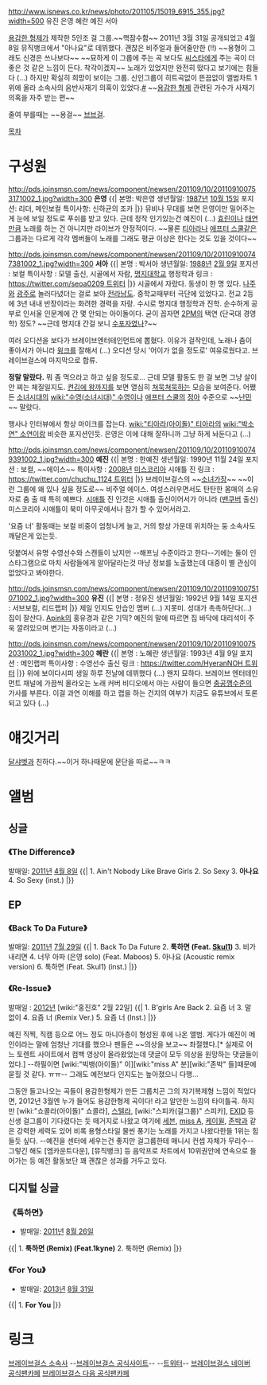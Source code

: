 http://www.isnews.co.kr/news/photo/201105/15019_6915_355.jpg?width=500
유진 은영 혜란 예진 서아

[[용감한 형제]]가 제작한 5인조 걸 그룹.~~핵잠수함~~ 2011년 3월 31일 공개되었고 4월 8일 뮤직뱅크에서 "아나요"로 데뷔했다. 괜찮은 비주얼과 들어줄만한 (!!) ~~용형이 그래도 신경은 쓰나보다~~ ~~묘하게 이 그룹에 주는 곡 보다도 [[씨스타]]에게 주는 곡이 더 좋은 것 같은 느낌이 든다. 착각이겠지~~ 노래가 있었지만 완전히 떴다고 보기에는 힘들다 (...) 하지만 확실히 희망이 보이는 그룹. 신인그룹이 히트곡없이 뜬끔없이 앨범차트 1위에 올라 소속사의 음반사재기 의혹이 있었다.[http://news.naver.com/main/read.nhn?mode=LSD&mid=sec&sid1=106&oid=109&aid=0002201790 #] ~~[[용감한 형제]] 관련된 가수가 사재기 의혹을 자주 받는 편~~

줄여 부를때는 ~~용걸~~ [[브브걸]].

[[목차]]
= 구성원 =
http://pds.joinsmsn.com/news/component/newsen/201109/10/201109100753171002_1.jpg?width=300
'''은영'''
{{|
본명: 박은영
생년월일: [[1987년]] [[10월 15일]]
포지션: 리더, 메인보컬
특이사항: 신하균의 조카
|}}
뮤비나 무대를 보면 은영이만 밀어주는 게 눈에 보일 정도로 푸쉬를 받고 있다. 근데 정작 인기있는건 예진이 (…) [[효린]]이나 [[태연]]만큼 노래를 하는 건 아니지만 라이브가 안정적이다. ~~물론 [[티아라]]나 [[애프터 스쿨]]같은 그룹과는 다르게 각각 멤버들이 노래를 그래도 평균 이상은 한다는 것도 있을 것이다~~

http://pds.joinsmsn.com/news/component/newsen/201109/10/201109100747381002_1.jpg?width=300
'''서아'''
{{|
본명 : 박서아
생년월일: [[1988년]] [[2월 9일]]
포지션 : 보컬 
특이사항 : 모델 출신, 시골에서 자람, [[명지대학교]] 행정학과
링크 : [[https://twitter.com/seoa0209 트위터]]
|}}
시골에서 자랐다. 동생이 한 명 있다. [[나주]]와 [[광주]]로 놀러다녔더는 걸로 보아 [[전라남도]]. 중학교때부터 극단에 있었다고. 전교 2등에 3년 내내 반장이라는 화려한 경력을 자랑. 수시로 명지대 행정학과 진학. 순수하게 공부로 인서울 인문계에 간 몇 안되는 아이돌이다. 굳이 꼽자면 [[2PM]]의 택연 (단국대 경영학) 정도? ~~근데 명지대 간걸 보니 [[수포자]]였나?~~ 

여러 오디션을 보다가 브레이브엔터테인먼트에 뽑혔다. 이유가 걸작인데, 노래나 춤이 좋아서가 아니라 [[윙크]]를 잘해서 (...) 오디션 당시 '어이가 없을 정도로' 여유로웠다고. 브레이브걸스에 마지막으로 합류.

'''정말 말랐다.''' 뭐 좀 먹으라고 하고 싶을 정도로… 근데 모델 활동도 한 걸 보면 그냥 살이 안 찌는 체질일지도. [[켠김에 왕까지]]를 보면 열심히 [[쳐묵쳐묵]]하는 모습을 보여준다. 어쨌든 [[소녀시대]]의 [[wiki:"수영(소녀시대)" 수영]]이나 [[애프터 스쿨]]의 [[정아]] 수준으로 ~~[[난민]]~~ 말랐다.

행사나 인터뷰에서 항상 마이크를 잡는다. [[wiki:"티아라(아이돌)" 티아라]]의 [[wiki:"박소연" 소연]]이랑 비슷한 포지션인듯. 은영은 이에 대해 잘하니까 그냥 하게 놔둔다고 (...)

http://pds.joinsmsn.com/news/component/newsen/201109/10/201109100749391002_1.jpg?width=300
'''예진'''
{{|
본명 : 한예진
생년월일: 1990년 11월 24일 
포지션 : 보컬, ~~에이스~~
특이사항 : [[2008년]] [[미스코리아]] 시애틀 진
링크 : [[https://twitter.com/chuchu_1124 트위터]]
|}}
브레이브걸스의 ~~[[소녀가장]]~~ ~~이런 그룹에 왜 있나 싶을 정도로~~ 비주얼 에이스. 여성스러우면서도 탄탄한 몸매의 소유자로 춤 출 때 특히 예쁘다. [[시애틀]] 진 인것은 시애틀 출신이어서가 아니라 ([[밴쿠버]] 출신) 미스코리아 시애틀이 북미 아무곳에서나 참가 할 수 있어서라고.

'요즘 너' 활동때는 보컬 비중이 엄청나게 늘고, 거의 항상 가운데 위치하는 둥 소속사도 깨달은게 있는듯. 

덧붙여서 유명 수영선수와 스캔들이 났지만 --해프닝 수준이라고 한다--기에는 둘이 인스타그램으로 마치 사람들에게 알아달라는것 마냥 정보를 노출했는데 대중이 별 관심이 없었다고 봐야한다.

http://pds.joinsmsn.com/news/component/newsen/201109/10/201109100751071002_1.jpg?width=300
'''유진'''
{{|
본명 : 정유진
생년월일: 1992년 9월 14일
포지션 : 서브보컬, 리드랩퍼
|}}
제일 인지도 안습인 멤버 (…) 지못미. 성대가 촉촉하단다(…) 
집이 잘산다. [[Apink]]의 홍유경과 같은 기믹? 예진의 말에 따르면 집 바닥에 대리석이 주욱 깔려있으며 변기는 자동이라고 (…)

http://pds.joinsmsn.com/news/component/newsen/201109/10/201109100752031002_1.jpg?width=300
'''혜란'''
{{|
본명 : 노혜란
생년월일: 1993년 4월 9일
포지션 : 메인랩퍼
특이사항 : 수영선수 출신
링크 : [[https://twitter.com/HyeranNOH 트위터]]
|}}
위에 보이다시피 생일 하루 전날에 데뷔했다 (…) 왠지 묘하다. 브레이브 엔터테인먼트 채널에 가끔씩 올라오는 노래 커버 비디오에서 아는 사람이 들으면 [[충공깽]]수준의 가사를 부른다. 이걸 과연 이해를 하고 랩을 하는 건지의 여부가 지금도 유튜브에서 토론되고 있다 (…)

= 얘깃거리 = 
[[달샤벳]]과 친하다.~~이거 하나때문에 문단을 따로~~ㅋㅋ

= 앨범 =
== 싱글 ==
=== 《The Difference》 ===
발매일: [[2011년]] [[4월 8일]]
{{|
1. Ain't Nobody Like Brave Girls
2. So Sexy
3. '''아나요'''
4.  So Sexy (inst.)
|}}

== EP ==
=== 《Back To Da Future》 ===
발매일: [[2011년]] [[7월 29일]]
{{|
1. Back To Da Future
2. '''툭하면 (Feat. [[Skul1]])'''
3. 비가 내리면 
4. 너무 아파 (은영 solo) (Feat. Maboos) 
5. 아나요 (Acoustic remix version) 
6. 툭하면 (Feat. Skul1)  (inst.)
|}}

=== 《Re-Issue》 ===
발매일 : [[2012년]] [wiki:"홍진호" 2월 22일]
{{|
1. B'girls Are Back
2. 요즘 너
3. 말 없이
4. 요즘 너 (Remix Ver.)
5. 요즘 너 (Inst.)
|}}

예진 직찍, 직캠 등으로 어느 정도 마니아층이 형성된 후에 나온 앨범. 게다가 예진이 메인이라는 말에 엄청난 기대를 했으나 팬들은 ~~의상을 보고~~ 좌절했다.[* 실제로 어느 토렌트 사이트에서 컴백 영상이 올라왔었는데 댓글이 모두 의상을 원망하는 댓글들이었다.] --하필이면 [wiki:"빅뱅(아이돌)" 이][wiki:"miss A" 분][wiki:"존박" 들]때문에 묻힐 것 같다. ㅠㅠ-- 그래도 예전보다 인지도는 높아졌으니 다행...

그동안 들고나오는 곡들이 용감한형제가 만든 그룹치곤 그의 자기복제형 느낌이 적었다면, 2012년 3월엔 누가 들어도 용감한형제 곡이다! 라고 알만한 느낌의 타이틀곡. 하지만 [wiki:"쇼콜라(아이돌)" 쇼콜라], [[스텔라]], [wiki:"스피카(걸그룹)" 스피카], [[EXID]] 등 신생 걸그룹이 기다렸다는 듯 떼거지로 나왔고 여기에 [[세븐]], [[miss A]], [[케이윌]], [[존박]]과 같은 강력한 세력도 있어 비록 용형스타일 물씬 풍기는 노래를 가지고 나왔다한들 1위는 힘들듯 싶다. --예진을 센터에 세우는건 좋지만 걸그룹한테 매니시 컨셉 자체가 무리수-- 그렇긴 해도 [엠카운트다운], [뮤직뱅크] 등 음악프로 차트에서 10위권안에 연속으로 들어가는 등 예전 활동보단 꽤 괜찮은 성과를 거두고 있다.

== 디지털 싱글 ==
=== 《툭하면》 ===
* 발매일: [[2011년]] [[8월 26일]]
{{|
1. '''툭하면 (Remix) (Feat.1kyne)'''
2. 툭하면 (Remix)
|}}

=== 《For You》 ===
* 발매일: [[2013년]] [[8월 31일]]
{{|
1. '''For You'''
|}}


= 링크 =
[http://www.bravesound.com/ 브레이브걸스 소속사]
--[http://bravetown.cafe24.com/bravegirls/main.html 브레이브걸스 공식사이트]--
--[http://twitter.com/BRAVEGIRLS_브레이브걸스 트위터]--
[http://cafe.naver.com/bravegirls0408 브레이브걸스 네이버 공식팬카페]
[http://cafe.daum.net/bravesound 브레이브걸스 다음 공식팬카페]
